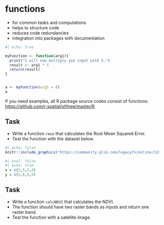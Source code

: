 # functions

* for common tasks and computations
* helps to structure code
* reduces code redundancies
* integration into packages with documentation


```r
#| echo: true

myFunction <- function(arg1){
  print("I will now multiply you input with 5.")
  result <- arg1 * 5
  return(result)
}


a <- myFunction(arg1 = 8)
a

```

If you need examples, all R package source codes consist of functions: [https://github.com/r-spatial/sf/tree/master/R](https://github.com/r-spatial/sf/tree/master/R)



:::{.callout-important}
## Task
* Write a function `rmse` that calculates the Root Mean Squared Error.
* Test the function with the dataset below.
:::

```r
#| echo: false
knitr::include_graphics("https://community.qlik.com/legacyfs/online/128958_2016-06-23%2013_45_36-Root%20Mean%20Squared%20Error%20_%20Kaggle.png")
```



```r
#| eval: false
#| echo: true
x = c(2,5,3,4)
y = c(2,6,5,5)
```





:::{.callout-important}
## Task
* Write a function `calcNDVI` that calculates the NDVI.
* The function should have two raster bands as inputs and return one raster band.
* Test the function with a satellite image.
::: 
